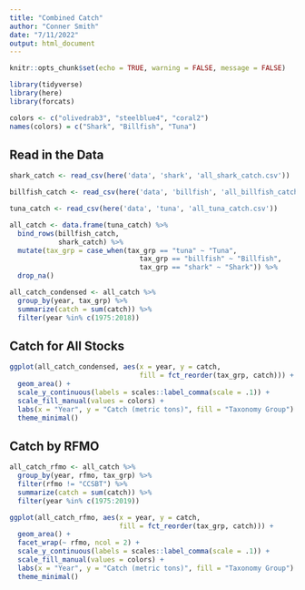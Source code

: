 ```yaml
---
title: "Combined Catch"
author: "Conner Smith"
date: "7/11/2022"
output: html_document
---
```


```r
knitr::opts_chunk$set(echo = TRUE, warning = FALSE, message = FALSE)

library(tidyverse)
library(here)
library(forcats)

colors <- c("olivedrab3", "steelblue4", "coral2")
names(colors) = c("Shark", "Billfish", "Tuna")
```

## Read in the Data 

```r
shark_catch <- read_csv(here('data', 'shark', 'all_shark_catch.csv'))

billfish_catch <- read_csv(here('data', 'billfish', 'all_billfish_catch.csv'))

tuna_catch <- read_csv(here('data', 'tuna', 'all_tuna_catch.csv'))

all_catch <- data.frame(tuna_catch) %>% 
  bind_rows(billfish_catch,
            shark_catch) %>% 
  mutate(tax_grp = case_when(tax_grp == "tuna" ~ "Tuna",
                                tax_grp == "billfish" ~ "Billfish",
                                tax_grp == "shark" ~ "Shark")) %>% 
  drop_na()

all_catch_condensed <- all_catch %>% 
  group_by(year, tax_grp) %>% 
  summarize(catch = sum(catch)) %>% 
  filter(year %in% c(1975:2018))
```


## Catch for All Stocks 

```r
ggplot(all_catch_condensed, aes(x = year, y = catch, 
                                fill = fct_reorder(tax_grp, catch))) +
  geom_area() +
  scale_y_continuous(labels = scales::label_comma(scale = .1)) +
  scale_fill_manual(values = colors) +
  labs(x = "Year", y = "Catch (metric tons)", fill = "Taxonomy Group") +
  theme_minimal()
```

## Catch by RFMO 

```r
all_catch_rfmo <- all_catch %>% 
  group_by(year, rfmo, tax_grp) %>% 
  filter(rfmo != "CCSBT") %>% 
  summarize(catch = sum(catch)) %>% 
  filter(year %in% c(1975:2019))

ggplot(all_catch_rfmo, aes(x = year, y = catch, 
                           fill = fct_reorder(tax_grp, catch))) +
  geom_area() +
  facet_wrap(~ rfmo, ncol = 2) +
  scale_y_continuous(labels = scales::label_comma(scale = .1)) +
  scale_fill_manual(values = colors) +
  labs(x = "Year", y = "Catch (metric tons)", fill = "Taxonomy Group") +
  theme_minimal()
```

